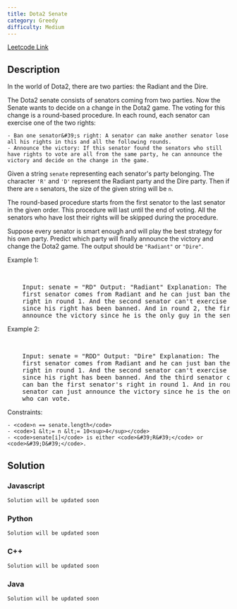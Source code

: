 ```yaml
---
title: Dota2 Senate
category: Greedy
difficulty: Medium
---
```


<Callout>

[Leetcode Link](https://leetcode.com/problems/dota2-senate)

</Callout>

## Description

In the world of Dota2, there are two parties: the Radiant and the Dire.

The Dota2 senate consists of senators coming from two parties. Now the Senate wants to decide on a change in the Dota2 game. The voting for this change is a round-based procedure. In each round, each senator can exercise one of the two rights:

    - Ban one senator&#39;s right: A senator can make another senator lose all his rights in this and all the following rounds.
    - Announce the victory: If this senator found the senators who still have rights to vote are all from the same party, he can announce the victory and decide on the change in the game.

Given a string <code>senate</code> representing each senator&#39;s party belonging. The character <code>&#39;R&#39;</code> and <code>&#39;D&#39;</code> represent the Radiant party and the Dire party. Then if there are <code>n</code> senators, the size of the given string will be <code>n</code>.

The round-based procedure starts from the first senator to the last senator in the given order. This procedure will last until the end of voting. All the senators who have lost their rights will be skipped during the procedure.

Suppose every senator is smart enough and will play the best strategy for his own party. Predict which party will finally announce the victory and change the Dota2 game. The output should be <code>&quot;Radiant&quot;</code> or <code>&quot;Dire&quot;</code>.

Example 1:

<br />
<pre className="overflow-x-auto">
	Input: senate = &quot;RD&quot; Output: &quot;Radiant&quot; Explanation: The
	first senator comes from Radiant and he can just ban the next senator&#39;s
	right in round 1. And the second senator can&#39;t exercise any rights anymore
	since his right has been banned. And in round 2, the first senator can just
	announce the victory since he is the only guy in the senate who can vote.
</pre>

Example 2:

<br />
<pre className="overflow-x-auto">
	Input: senate = &quot;RDD&quot; Output: &quot;Dire&quot; Explanation: The
	first senator comes from Radiant and he can just ban the next senator&#39;s
	right in round 1. And the second senator can&#39;t exercise any rights anymore
	since his right has been banned. And the third senator comes from Dire and he
	can ban the first senator&#39;s right in round 1. And in round 2, the third
	senator can just announce the victory since he is the only guy in the senate
	who can vote.
</pre>

Constraints:

    - <code>n == senate.length</code>
    - <code>1 &lt;= n &lt;= 10<sup>4</sup></code>
    - <code>senate[i]</code> is either <code>&#39;R&#39;</code> or <code>&#39;D&#39;</code>.

## Solution

### Javascript

```javascript
Solution will be updated soon
```

### Python

```python
Solution will be updated soon
```

### C++

```cpp
Solution will be updated soon
```

### Java

```java
Solution will be updated soon
```
